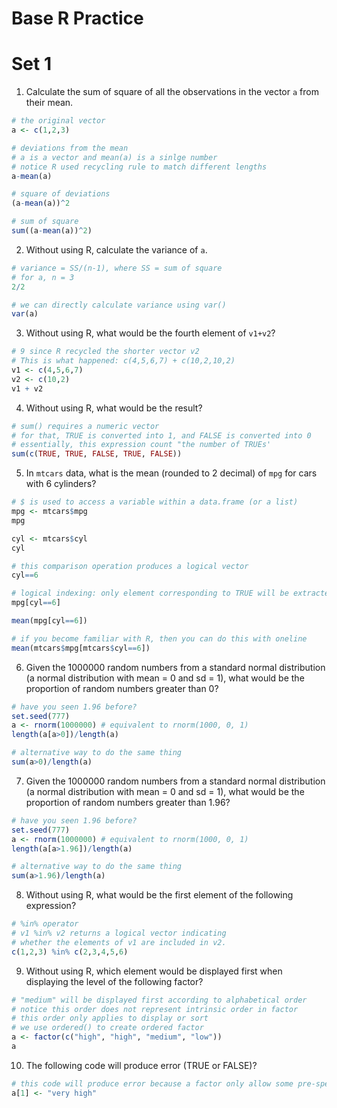 # Base R Practice

# Set 1

1. Calculate the sum of square of all the observations in the vector `a` from their mean. 

```r
# the original vector 
a <- c(1,2,3)
```

```r
# deviations from the mean
# a is a vector and mean(a) is a sinlge number
# notice R used recycling rule to match different lengths
a-mean(a)
```
```r
# square of deviations
(a-mean(a))^2
```

```r
# sum of square 
sum((a-mean(a))^2)
```


2. Without using R, calculate the variance of `a`.

```r
# variance = SS/(n-1), where SS = sum of square
# for a, n = 3
2/2
```

```r
# we can directly calculate variance using var()
var(a)
```

3. Without using R, what would be the fourth element of `v1+v2`?

```r
# 9 since R recycled the shorter vector v2 
# This is what happened: c(4,5,6,7) + c(10,2,10,2)
v1 <- c(4,5,6,7)
v2 <- c(10,2)
v1 + v2
```

4. Without using R, what would be the result?
```r
# sum() requires a numeric vector
# for that, TRUE is converted into 1, and FALSE is converted into 0
# essentially, this expression count "the number of TRUEs'
sum(c(TRUE, TRUE, FALSE, TRUE, FALSE))
```


5. In `mtcars` data, what is the mean (rounded to 2 decimal) of `mpg` for cars with 6 cylinders? 

```r
# $ is used to access a variable within a data.frame (or a list)
mpg <- mtcars$mpg
mpg
```
```r
cyl <- mtcars$cyl
cyl
```

```r
# this comparison operation produces a logical vector
cyl==6
```
```r
# logical indexing: only element corresponding to TRUE will be extracted
mpg[cyl==6]
```

```r
mean(mpg[cyl==6])
```

```r
# if you become familiar with R, then you can do this with oneline
mean(mtcars$mpg[mtcars$cyl==6])
```

6. Given the 1000000 random numbers from a standard normal distribution (a normal distribution with mean = 0 and sd = 1), what would be the proportion of random numbers greater than 0?


```r
# have you seen 1.96 before?
set.seed(777)
a <- rnorm(1000000) # equivalent to rnorm(1000, 0, 1)
length(a[a>0])/length(a)
```

```r
# alternative way to do the same thing
sum(a>0)/length(a)
```

7. Given the 1000000 random numbers from a standard normal distribution (a normal distribution with mean = 0 and sd = 1), what would be the proportion of random numbers greater than 1.96? 

```r
# have you seen 1.96 before?
set.seed(777)
a <- rnorm(1000000) # equivalent to rnorm(1000, 0, 1)
length(a[a>1.96])/length(a)
```

```r
# alternative way to do the same thing
sum(a>1.96)/length(a)
```


8. Without using R, what would be the first element of the following expression?

```r
# %in% operator 
# v1 %in% v2 returns a logical vector indicating 
# whether the elements of v1 are included in v2. 
c(1,2,3) %in% c(2,3,4,5,6)
```


9. Without using R, which element would be displayed first when displaying the level of the following factor?

```r
# "medium" will be displayed first according to alphabetical order
# notice this order does not represent intrinsic order in factor
# this order only applies to display or sort
# we use ordered() to create ordered factor
a <- factor(c("high", "high", "medium", "low"))
a
```

10. The following code will produce error (TRUE or FALSE)?

```r
# this code will produce error because a factor only allow some pre-specified values (i.e., levels)
a[1] <- "very high"
```




